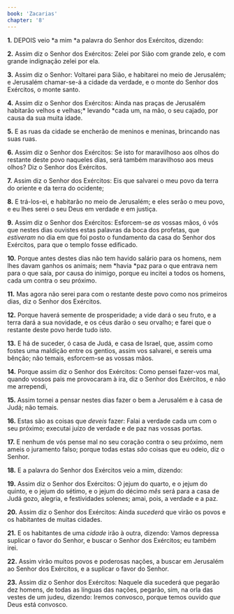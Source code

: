 ```yaml
---
book: 'Zacarias'
chapter: '8'
---
```


**1.** DEPOIS veio *a mim *a palavra do Senhor dos Exércitos, dizendo:

**2.** Assim diz o Senhor dos Exércitos: Zelei por Sião com grande zelo, e com grande indignação zelei por ela.

**3.** Assim diz o Senhor: Voltarei para Sião, e habitarei no meio de Jerusalém; e Jerusalém chamar-se-á a cidade da verdade, e o monte do Senhor dos Exércitos, o monte santo.

**4.** Assim diz o Senhor dos Exércitos: Ainda nas praças de Jerusalém habitarão velhos e velhas;* levando *cada um, na mão, o seu cajado, por causa da sua muita idade.

**5.** E as ruas da cidade se encherão de meninos e meninas, brincando nas suas ruas.

**6.** Assim diz o Senhor dos Exércitos: Se isto for maravilhoso aos olhos do restante deste povo naqueles dias, será também maravilhoso aos meus olhos? Diz o Senhor dos Exércitos.

**7.** Assim diz o Senhor dos Exércitos: Eis que salvarei o meu povo da terra do oriente e da terra do ocidente;

**8.** E trá-los-ei, e habitarão no meio de Jerusalém; e eles serão o meu povo, e eu lhes serei o seu Deus em verdade e em justiça.

**9.** Assim diz o Senhor dos Exércitos: Esforcem-se *as* vossas mãos, ó vós que nestes dias ouvistes estas palavras da boca dos profetas, que *estiveram* no dia em que foi posto o fundamento da casa do Senhor dos Exércitos, para que o templo fosse edificado.

**10.** Porque antes destes dias não tem havido salário para os homens, nem lhes davam ganhos os animais; nem *havia *paz para o que entrava nem para o que saía, por causa do inimigo, porque eu incitei a todos os homens, cada um contra o seu próximo.

**11.** Mas agora não serei para com o restante deste povo como nos primeiros dias, diz o Senhor dos Exércitos.

**12.** Porque haverá semente de prosperidade; a vide dará o seu fruto, e a terra dará a sua novidade, e os céus darão o seu orvalho; e farei que o restante deste povo herde tudo isto.

**13.** E há de suceder, ó casa de Judá, e casa de Israel, que, assim como fostes uma maldição entre os gentios, assim vos salvarei, e sereis uma bênção; não temais, esforcem-se as vossas mãos.

**14.** Porque assim diz o Senhor dos Exércitos: Como pensei fazer-vos mal, quando vossos pais me provocaram à ira, diz o Senhor dos Exércitos, e não me arrependi,

**15.** Assim tornei a pensar nestes dias fazer o bem a Jerusalém e à casa de Judá; não temais.

**16.** Estas são as coisas que *deveis* fazer: Falai a verdade cada um com o seu próximo; executai juízo de verdade e de paz nas vossas portas.

**17.** E nenhum de vós pense mal no seu coração contra o seu próximo, nem ameis o juramento falso; porque todas estas *são* coisas que eu odeio, diz o Senhor.

**18.** E a palavra do Senhor dos Exércitos veio a mim, dizendo:

**19.** Assim diz o Senhor dos Exércitos: O jejum do quarto, e o jejum do quinto, e o jejum do sétimo, e o jejum do décimo *mês* será para a casa de Judá gozo, alegria, e festividades solenes; amai, pois, a verdade e a paz.

**20.** Assim diz o Senhor dos Exércitos: Ainda *sucederá* que virão os povos e os habitantes de muitas cidades.

**21.** E os habitantes de uma *cidade* irão à outra, dizendo: Vamos depressa suplicar o favor do Senhor, e buscar o Senhor dos Exércitos; eu também irei.

**22.** Assim virão muitos povos e poderosas nações, a buscar em Jerusalém ao Senhor dos Exércitos, e a suplicar o favor do Senhor.

**23.** Assim diz o Senhor dos Exércitos: Naquele dia sucederá que pegarão dez homens, de todas as línguas das nações, pegarão, sim, na orla das vestes de um judeu, dizendo: Iremos convosco, porque temos ouvido *que* Deus está convosco.